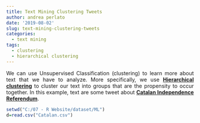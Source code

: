 ```yaml
---
title: Text Mining Clustering Tweets
author: andrea perlato
date: '2019-08-02'
slug: text-mining-clustering-tweets
categories:
  - text mining
tags:
  - clustering
  - hierarchical clustering
---
```


<style>
body {
text-align: justify}
</style>

We can use Unsupervised Classification (clustering) to learn more about text that we have to analyze. More specifically, we use [**Hierarchical clustering**](https://www.andreaperlato.com/theorypost/introduction-to-k-means-and-hierarchical-clustering/) to cluster our text into groups that are the propensity to occur together. In this example, text are some tweet about [**Catalan Independence Referendum**](https://en.wikipedia.org/wiki/2017_Catalan_independence_referendum).

```r
setwd("C:/07 - R Website/dataset/ML")
d=read.csv("Catalan.csv")

```





